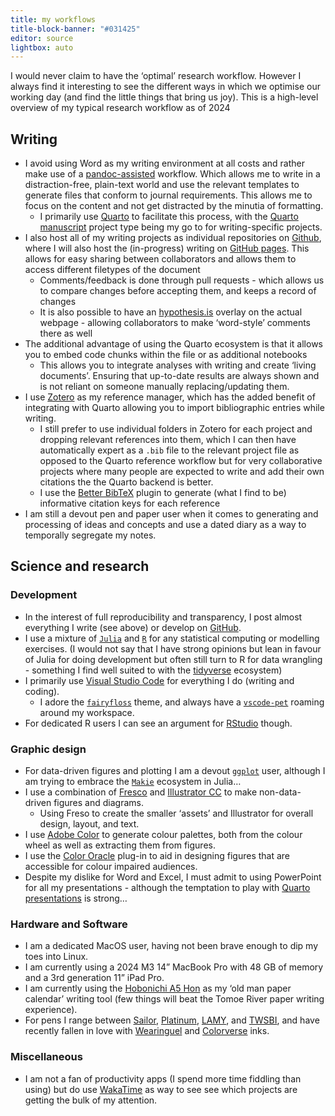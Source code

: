 ```yaml
---
title: my workflows
title-block-banner: "#031425"
editor: source
lightbox: auto
---
```


I would never claim to have the 'optimal' research workflow. However I always find it interesting to see the different ways in which we optimise our working day (and find the little things that bring us joy). This is a high-level overview of my typical research workflow as of 2024

## Writing

- I avoid using Word as my writing environment at all costs and rather make use of a [pandoc-assisted](http://pandoc.org/) workflow. Which allows me to write in a distraction-free, plain-text world and use the relevant templates to generate files that conform to journal requirements. This allows me to focus on the content and not get distracted by the minutia of formatting.
    - I primarily use [Quarto](https://quarto.org/) to facilitate this process, with the [Quarto manuscript](https://quarto.org/docs/manuscripts/) project type being my go to for writing-specific projects.
- I also host all of my writing projects as individual repositories on [Github](https://github.com/), where I will also host the (in-progress) writing on [GitHub pages](https://pages.github.com). This allows for easy sharing between collaborators and allows them to access different filetypes of the document
    - Comments/feedback is done through pull requests - which allows us to compare changes before accepting them, and keeps a record of changes
    - It is also possible to have an [hypothesis.is](https://web.hypothes.is) overlay on the actual webpage - allowing collaborators to make 'word-style' comments there as well
- The additional advantage of using the Quarto ecosystem is that it allows you to embed code chunks within the file or as additional notebooks 
    - This allows you to integrate analyses with writing and create 'living documents'. Ensuring that up-to-date results are always shown and is not reliant on someone manually replacing/updating them.
- I use [Zotero](https://www.zotero.org/) as my reference manager, which has the added benefit of integrating with Quarto allowing you to import bibliographic entries while writing.
    - I still prefer to use individual folders in Zotero for each project and dropping relevant references into them, which I can then have automatically expert as a `.bib` file to the relevant project file as opposed to the Quarto reference workflow but for very collaborative projects where many people are expected to write and add their own citations the the Quarto backend is better.
    - I use the [Better BibTeX](https://retorque.re/zotero-better-bibtex/) plugin to generate (what I find to be) informative citation keys for each reference
- I am still a devout pen and paper user when it comes to generating and processing of ideas and concepts and use a dated diary as a way to temporally segregate my notes.

## Science and research

### Development

- In the interest of full reproducibility and transparency, I post almost everything I write (see above) or develop on [GitHub](https://github.com/tanyas08).
- I use a mixture of [`Julia`](https://julialang.org) and [`R`](https://www.r-project.org/) for any statistical computing or modelling exercises. (I would not say that I have strong opinions but lean in favour of Julia for doing development but often still turn to R for data wrangling - something I find well suited to with the [tidyverse](http://tidyverse.org/) ecosystem)
- I primarily use [Visual Studio Code](https://code.visualstudio.com/) for everything I do (writing and coding).
    -  I adore the [`fairyfloss`](https://marketplace.visualstudio.com/items?itemName=nopjmp.fairyfloss) theme, and always have a [`vscode-pet`](https://marketplace.visualstudio.com/items?itemName=tonybaloney.vscode-pets) roaming around my workspace.
- For dedicated R users I can see an argument for [RStudio](https://posit.co/download/rstudio-desktop/) though.

### Graphic design

- For data-driven figures and plotting I am a devout [`ggplot`](https://ggplot2.tidyverse.org) user, although I am trying to embrace the [`Makie`](https://docs.makie.org/v0.21/) ecosystem in Julia...
- I use a combination of [Fresco](https://www.adobe.com/products/fresco.html) and [Illustrator CC](https://www.adobe.com/products/illustrator.html) to make non-data-driven figures and diagrams.
    - Using Freso to create the smaller 'assets' and Illustrator for overall design, layout, and text.
- I use [Adobe Color](https://color.adobe.com/create/color-wheel) to generate colour palettes, both from the colour wheel as well as extracting them from figures.
- I use the [Color Oracle](https://colororacle.org) plug-in to aid in designing figures that are accessible for colour impaired audiences.
- Despite my dislike for Word and Excel, I must admit to using PowerPoint for all my presentations - although the temptation to play with [Quarto presentations](https://quarto.org/docs/presentations/) is strong...

### Hardware and Software

- I am a dedicated MacOS user, having not been brave enough to dip my toes into Linux.
- I am currently using a 2024 M3 14" MacBook Pro with 48 GB of memory and a 3rd generation 11" iPad Pro.
- I am currently using the [Hobonichi A5 Hon](https://www.1101.com/store/techo/en/magazine/hon/?srsltid=AfmBOopJqn_UuRHkKg28pgS2PuwftJNUTZSGhETVMaT8IKdDGevr0uAC) as my 'old man paper calendar' writing tool (few things will beat the Tomoe River paper writing experience).
- For pens I range between [Sailor](https://en.sailor.co.jp), [Platinum](https://www.platinum-pen.co.jp/en/), [LAMY](https://shop.lamy.com/en_gb?srsltid=AfmBOooERWRXeHxpK0sCMgFWtaM5717hVM5kcS5sQQiEi0y7ITBmVP_1), and [TWSBI](https://www.twsbi.com), and have recently fallen in love with [Wearinguel](https://www.wearingeul.com/colors) and [Colorverse](https://colorverseink.com) inks.

### Miscellaneous

- I am not a fan of productivity apps (I spend more time fiddling than using) but do use [WakaTime](https://wakatime.com/dashboard) as way to see see which projects are getting the bulk of my attention.
